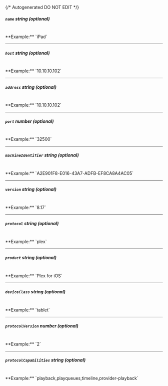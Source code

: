 {/* Autogenerated DO NOT EDIT  */}
##### `name` _string (optional)_
<br/>
**Example:** `iPad`

---
##### `host` _string (optional)_
<br/>
**Example:** `10.10.10.102`

---
##### `address` _string (optional)_
<br/>
**Example:** `10.10.10.102`

---
##### `port` _number (optional)_
<br/>
**Example:** `32500`

---
##### `machineIdentifier` _string (optional)_
<br/>
**Example:** `A2E901F8-E016-43A7-ADFB-EF8CA8A4AC05`

---
##### `version` _string (optional)_
<br/>
**Example:** `8.17`

---
##### `protocol` _string (optional)_
<br/>
**Example:** `plex`

---
##### `product` _string (optional)_
<br/>
**Example:** `Plex for iOS`

---
##### `deviceClass` _string (optional)_
<br/>
**Example:** `tablet`

---
##### `protocolVersion` _number (optional)_
<br/>
**Example:** `2`

---
##### `protocolCapabilities` _string (optional)_
<br/>
**Example:** `playback,playqueues,timeline,provider-playback`



